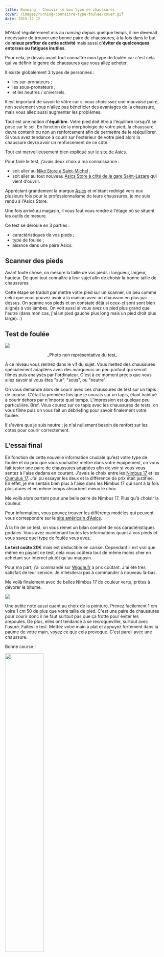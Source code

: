 ```yaml
---
title: Running - Choisir le bon type de chaussures
cover: /images/running-connaitre-type-foulee/cover.gif
date: 2015-12-12
---
```


M'étant régulièrement mis au _running_ depuis quelque temps, il me devenait nécessaire de trouver une bonne paire de chaussures, à la fois dans le but de **mieux profiter de cette activité** mais aussi d'**éviter de quelconques entorses ou fatigues inutiles**.

Pour cela, je devais avant tout connaître mon type de foulée car c'est cela qui va définir le genre de chaussures que vous allez acheter.

Il existe globalement 3 types de personnes :

- les sur-pronateurs ;
- les sous-pronateurs ;
- et les neutres / universels.

Il est important de savoir le vôtre car si vous choisissez une mauvaise paire, non seulement vous n'allez pas bénéficier des avantages de la chaussure, mais vous allez aussi augmenter les problèmes.

Tout est une notion d'**équilibre**. Votre pied doit être à l'équilibre lorsqu'il se pose sur le sol. En fonction de la morphologie de votre pied, la chaussure devra contenir ou non un renforcement afin de permettre de le rééquilibrer. Si vous avez tendance à courir sur l'extérieur de votre pied alors la chaussure devra avoir un renforcement de ce côté.

Tout est merveilleusement bien expliqué sur [le site de Asics](http://www.asics.com/fr/fr-fr/sports/running/preparation/understanding-pronation-find-the-right-shoes-for-you).

Pour faire le test, j'avais deux choix à ma connaissance :

- soit aller au [Nike Store à Saint-Michel](https://www.google.fr/maps/place/Nike+Store/@48.848568,2.341838,15z/data=!4m2!3m1!1s0x0:0xc7c49e9f4fbbf118?sa=X&ved=0ahUKEwigv_ufmtXJAhWLhhoKHUSGDBEQ_BIIhwEwCg) ;
- soit aller au tout nouveau [Asics Store à côté de la gare Saint-Lazare](https://www.google.fr/maps/place/asics/@48.8760386,2.3248993,17z/data=!3m1!4b1!4m2!3m1!1s0x47e66e359aa4521b:0x9d3c1fadf4e0c47e) qui vient d'ouvrir.

Appréciant grandement la marque [Asics](http://www.asics.com/fr/fr-fr) et m'étant redirigé vers eux plusieurs fois pour le professionnalisme de leurs chaussures, je me suis rendu à l'Asics Store.

Une fois arrivé au magasin, il vous faut vous rendre à l'étage où se situent les outils de mesure.

Ce test se déroule en 3 parties :

- caractéristiques de vos pieds ;
- type de foulée ;
- aisance dans une paire Asics.

## Scanner des pieds

Avant toute chose, on mesure la taille de vos pieds : longueur, largeur, hauteur. De quoi tout connaître à leur sujet afin de choisir la bonne taille de chaussures.

Cette étape se traduit par mettre votre pied sur un scanner, un peu comme celui que vous pouvez avoir à la maison avec un chausson en plus par dessus. On scanne vos pieds et on constate déjà si ceux-ci sont sont bien alignés à vos jambes. On voit aussi si vous avez un pied plus grand que l'autre (dans mon cas, j'ai un pied gauche plus long mais un pied droit plus large). :)

## Test de foulée

![](/images/running-connaitre-type-foulee/asics-test.jpg)

<div style="text-align: center">_Photo non représentative du test_</div>

À ce niveau vous rentrez dans le vif du sujet. Vous mettez des chaussures spécialement adaptées avec des marqueurs un peu partout qui seront filmés puis analysés par l'ordinateur. C'est à ce moment precis que vous allez savoir si vous êtes "sur", "sous", ou "neutre".

On vous demande alors de courir avec ces chaussures de test sur un tapis de course. C'était la première fois que je courais sur un tapis, étant habitué à courir dehors par n'importe quel temps. L'impression est quelque peu particulière. Bref. Vous courez sur ce tapis avec les chaussures de tests, on vous filme puis on vous fait un débriefing pour savoir finalement votre foulée.

Il s'avère que je suis neutre ; je n'ai nullement besoin de renfort sur les cotés pour courir correctement.

## L'essai final

En fonction de cette nouvelle information cruciale qu'est votre type de foulée et du prix que vous souhaitez mettre dans votre équipement, on vous fait tester une paire de chaussures adaptées afin de voir si vous vous sentez à l'aise dedans en courant. J'avais le choix entre les [Nimbus 17](http://www.asics.com/fr/fr-fr/Boutique/Chaussures/Course-%C3%A0-pied/Hommes/GEL-NIMBUS-17/p/0010236915.0130) et les [Cumulus 17](http://www.asics.com/fr/fr-fr/Boutique/Chaussures/Course-%C3%A0-pied/Hommes/GEL-CUMULUS-17/p/0010248235.0193). J'ai pu essayer les deux et la différence de prix était justifiée. En effet, je me sentais bien plus à l'aise dans les Nimbus 17 qui sont à la fois plus dures et en même temps absorbent mieux le choc.

Me voilà alors partant pour une belle paire de Nimbus 17. Plus qu'à choisir la couleur.

Pour information, vous pouvez trouver les différents modèles qui peuvent vous correspondre sur le [site américain d'Asics](http://www.asicsamerica.com/medias/sys_master/he4/h13/9687465590814/pronation_chart.jpg).

À la fin de ce test, on vous remet un bilan complet de vos caractéristiques podales. Vous avez maintenant toutes les informations quant à vos pieds et vous savez quel type de foulée vous avez.

**Le test coûte 20€** mais est déductible en caisse. Cependant il est vrai que même en payant ce test, cela vous coûtera tout de même moins cher en achetant sur Internet plutôt qu'au magasin.

Pour ma part, j'ai commandé sur [Wiggle.fr](http://www.wiggle.fr/chaussures-asics-gel-nimbus-17-ah15/) à prix coûtant. J'ai été très satisfait de leur service. Je n'hésiterai pas à commander à nouveau là-bas.

Me voilà finalement avec de belles Nimbus 17 de couleur verte, prêtes à dévorer le bitume.

![](/images/running-connaitre-type-foulee/asics-colour.jpg)

Une petite note aussi quant au choix de la pointure. Prenez facilement 1 cm voire 1 cm 50 de plus que votre taille de pied. C'est une paire de chaussures pour courir donc il ne faut surtout pas que ça frotte pour éviter les ampoules. De plus, elles ont tendance à se recroqueviller, surtout avec l'usure. Faites le test. Mettez votre main à plat et appuyez fortement dans la paume de votre main, voyez ce que cela provoque. C'est pareil avec une chaussure.

Bonne course !

<img style="width: 50%;;" src="http://i.giphy.com/fUMhF7Vp5iLVm.gif" />

(Merci à [@madx](https://twitter.com/madx) et [@Macxim](https://twitter.com/Macxim) pour leurs corrections de texte).

